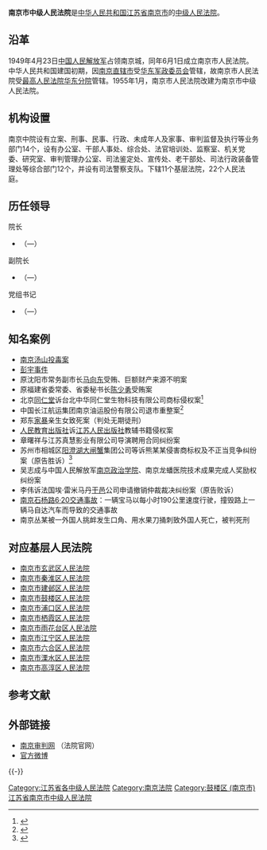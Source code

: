 {{refimprove|time=2016-06-12T12:44:22+00:00}}
{{Infobox PRCG
|机构名称=南京市中级人民法院
|加挂牌子=南京知识产权法庭
|标志1=National Emblem of the People's Republic of China (2).svg
|职位1=院长
|人员1=[[李后龙|李后龙]]
|衔级1=一级高级法官
|上诉法院=[[江苏省高级人民法院|江苏省高级人民法院]]
|业务上级=[[江苏省高级人民法院|江苏省高级人民法院]]
|组织上级=[[南京市人民代表大会|南京市人民代表大会]]<br>[[南京市人民代表大会常务委员会|南京市人民代表大会常务委员会]]
|中共上级=[[中国共产党南京市委员会|中国共产党南京市委员会]]
|中共本级=中国共产党南京市中级人民法院党组
|机构类型=[[中级人民法院|中级人民法院]]
|行政级别=正地厅级
|授权法源=[[中华人民共和国宪法|中华人民共和国宪法]]
|组织法规=[[中华人民共和国人民法院组织法|中华人民共和国人民法院组织法]]
|地址1=[[江苏省|江苏省]][[南京市|南京市]][[鼓楼区_(南京市)|鼓楼区]]广州路35号
|成立时间=
|官网=[http://www.njfy.gov.cn/ 南京审判网]
}}
'''南京市中级人民法院'''是[[中华人民共和国|中华人民共和国]][[江苏省|江苏省]][[南京市|南京市]]的[[中级人民法院|中级人民法院]]。

== 沿革 ==
1949年4月23日[[中国人民解放军|中国人民解放军]]占领南京城，同年6月1日成立南京市人民法院。中华人民共和国建国初期，因[[南京直辖市|南京直辖市]]受[[华东军政委员会|华东军政委员会]]管辖，故南京市人民法院受[[最高人民法院华东分院|最高人民法院华东分院]]管辖。1955年1月，南京市人民法院改建为南京市中级人民法院。

== 机构设置 ==
南京中院设有立案、刑事、民事、行政、未成年人及家事、审判监督及执行等业务部门14个，设有办公室、干部人事处、综合处、法官培训处、监察室、机关党委、研究室、审判管理办公室、司法鉴定处、宣传处、老干部处、司法行政装备管理处等综合部门12个，并设有司法警察支队。下辖11个基层法院，22个人民法庭。

==历任领导==
{{col-begin}}
{{col-2}}
; 院长
*[[]]（—）

; 副院长
*[[]]（—）

{{col-2}}
; 党组书记
*[[]]（—）
{{col-end}}

== 知名案例 ==
* [[南京汤山投毒案|南京汤山投毒案]]
* [[彭宇案|彭宇事件]]
* 原沈阳市常务副市长[[马向东|马向东]]受贿、巨额财产来源不明案
* 原福建省委常委、省委秘书长[[陈少勇|陈少勇]]受贿案
* 北京[[同仁堂|同仁堂]]诉台北中华同仁堂生物科技有限公司商标侵权案<ref>{{Cite web |url=http://www.thepaper.cn/newsDetail_forward_1323294 |title=北京同仁堂状告台北“中华同仁堂”商标侵权，二审获赔百万元 |access-date=2016-06-14 |archive-date=2019-09-02 |archive-url=https://web.archive.org/web/20190902144638/http://www.thepaper.cn/newsDetail_forward_1323294 |dead-url=no }}</ref>
* 中国长江航运集团南京油运股份有限公司退市重整案<ref>{{Cite web |url=http://news.xhby.net/system/2015/02/06/023641164.shtml |title=长航油运：退市央企破产重整成功“第一单” |access-date=2016-06-14 |archive-url=https://web.archive.org/web/20160625015819/http://news.xhby.net/system/2015/02/06/023641164.shtml |archive-date=2016-06-25 |dead-url=yes }}</ref>
* 郑东[[家暴|家暴]]亲生女致死案（判处无期徒刑）
* [[人民教育出版社|人民教育出版社]]诉[[江苏人民出版社|江苏人民出版社]]教辅书籍侵权案
* 章曙祥与江苏真慧影业有限公司导演聘用合同纠纷案
* 苏州市相城区[[阳澄湖|阳澄湖]][[大闸蟹|大闸蟹]]集团公司等诉熊某某侵害商标权及不正当竞争纠纷案（原告胜诉）<ref>{{Cite web |url=http://js.ifeng.com/a/20160427/4498479_0.shtml |title=兴化蟹包成“阳澄湖大闸蟹” 南京一水产店被判赔百万 |access-date=2016-06-14 |archive-date=2019-09-05 |archive-url=https://web.archive.org/web/20190905004059/http://js.ifeng.com/a/20160427/4498479_0.shtml |dead-url=no }}</ref>
* 吴志成与中国人民解放军[[南京政治学院|南京政治学院]]、南京龙蟠医院技术成果完成人奖励权纠纷案
* 李伟诉法国埃·雷米马丹[[干邑|干邑]]公司申请撤销仲裁裁决纠纷案（原告败诉）
* [[南京石杨路6·20交通事故|南京石杨路6·20交通事故]]：一辆宝马以每小时190公里速度行驶，撞毁路上一辆马自达汽车而导致的交通事故
* 南京丛某被一外国人挑衅发生口角、用水果刀捅刺致外国人死亡，被判死刑

==对应基层人民法院==
*[[南京市玄武区人民法院|南京市玄武区人民法院]]
*[[南京市秦淮区人民法院|南京市秦淮区人民法院]]
*[[南京市建邺区人民法院|南京市建邺区人民法院]]
*[[南京市鼓楼区人民法院|南京市鼓楼区人民法院]]
*[[南京市浦口区人民法院|南京市浦口区人民法院]]
*[[南京市栖霞区人民法院|南京市栖霞区人民法院]]
*[[南京市雨花台区人民法院|南京市雨花台区人民法院]]
*[[南京市江宁区人民法院|南京市江宁区人民法院]]
*[[南京市六合区人民法院|南京市六合区人民法院]]
*[[南京市溧水区人民法院|南京市溧水区人民法院]]
*[[南京市高淳区人民法院|南京市高淳区人民法院]]

== 参考文献 ==
{{Reflist}}

== 外部链接 ==
* [http://www.njfy.gov.cn/ 南京审判网] {{Wayback|url=http://www.njfy.gov.cn/ |date=20200624143738 }}（法院官网）
* [http://weibo.com/njvfy 官方微博] {{Wayback|url=http://weibo.com/njvfy |date=20170305005159 }}

{{-}}
{{中华人民共和国法院|地}}

[[Category:江苏省各中级人民法院|Category:江苏省各中级人民法院]]
[[Category:南京法院|Category:南京法院]]
[[Category:鼓楼区_(南京市)|Category:鼓楼区 (南京市)]]
[[Category:江苏省南京市中级人民法院|]]